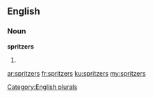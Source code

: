 ==English==

===Noun===
'''spritzers'''

# {{plural of|[[spritzer]]}}

[[Category:English plurals]]

[[ar:spritzers]]
[[fr:spritzers]]
[[ku:spritzers]]
[[my:spritzers]]